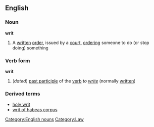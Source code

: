==English==
===Noun===
{{wikipedia}}
'''writ'''
#A [[written]] [[order]], issued by a [[court]], [[ordering]] someone to do (or stop doing) something
===Verb form===
'''writ'''
#(''dated'') [[past participle]] of the [[verb]] ''to [[write]]'' (normally [[written]])
===Derived terms===
*[[holy writ]]
*[[writ of habeas corpus]]
[[Category:English nouns]]
[[Category:Law]]